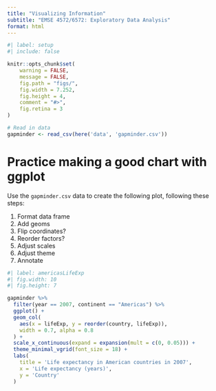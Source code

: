 ```yaml
---
title: "Visualizing Information"
subtitle: "EMSE 4572/6572: Exploratory Data Analysis"
format: html
---
```


```r
#| label: setup
#| include: false

knitr::opts_chunk$set(
    warning = FALSE,
    message = FALSE,
    fig.path = "figs/",
    fig.width = 7.252,
    fig.height = 4,
    comment = "#>",
    fig.retina = 3
)

# Read in data
gapminder <- read_csv(here('data', 'gapminder.csv'))
```

# Practice making a good chart with ggplot

Use the `gapminder.csv` data to create the following plot, following these steps:

1. Format data frame
2. Add geoms
3. Flip coordinates?
4. Reorder factors?
5. Adjust scales
6. Adjust theme
7. Annotate

```r
#| label: americasLifeExp
#| fig.width: 10
#| fig.height: 7

gapminder %>%
  filter(year == 2007, continent == "Americas") %>%
  ggplot() +
  geom_col(
    aes(x = lifeExp, y = reorder(country, lifeExp)),
    width = 0.7, alpha = 0.8
  ) +
  scale_x_continuous(expand = expansion(mult = c(0, 0.05))) +
  theme_minimal_vgrid(font_size = 18) +
  labs(
    title = 'Life expectancy in American countries in 2007',
    x = 'Life expectancy (years)',
    y = 'Country'
  )
```
